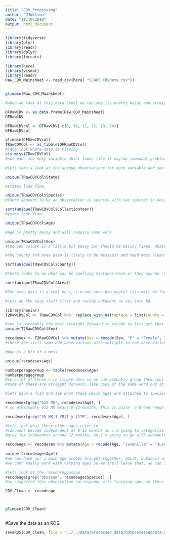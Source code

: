 ---
title: "CDV_Processing"
author: "JJWilson"
date: "11/10/2019"
output: html_document
---

```{r}
library(tidyverse)
library(plyr)
library(readr)
library(dplyr)
library(forcats)

```
```{r}
library(here)
library(visdat)
library(readr)
Raw_CDV_Mainsheet <- read_csv(here( "SCWDS_CDVdata.csv"))


glimpse(Raw_CDV_Mainsheet)

#when we look at this data sheet we can see its pretty messy and straight away there are some columns we can remove; case number, and columns 9-14

DFRawCDV <- as.data.frame(Raw_CDV_Mainsheet)
DFRawCDV

DFRawCDVcol <- DFRawCDV[-c(9, 10, 11, 12, 13, 14)]
DFRawCDVcol

glimpse(DFRawCDVcol)
TRawCDVCol <- as_tibble(DFRawCDVcol)
#lets look where data is missing
vis_miss(TRawCDVCol)
#not bad, the only variable whihc looks like it may be somewhat problematic is Area
```

```{r}
#lets take a look at the unique observations for each variable and see if any recoding needs doen

unique(TRawCDVCol$State)

#states look fine
```
```{r}
unique(TRawCDVCol$Species)
#there appears to be an observation in species with two species in one, we'll make a note and come back to this, it might be explained by other data
```
```{r}
sort(unique(TRawCDVCol$CollectionYear))
#years look fine

```
```{r}
unique(TRawCDVCol$Age)

#Age is pretty messy and will require some work 
```
```{r}
unique(TRawCDVCol$Sex)
#the sex column is a little bit messy but should be easuly fixed, observations like "M,F" or "Both, may be linked to the two species observation earlier
```
```{r}
#the county and area data is likely to be messiest and need most cleaning

sort(unique(TRawCDVCol$County))

#there looks to be what may be spelling mistakes here or they may be counties in different staes with different spelling, shall have to look deeper

```
```{r}
sort(unique(TRawCDVCol$Area))

#The area data is a real mess, i'm not sure how useful this will be for the analysis i want to do in any case so we will leave this alone for now and focus on cleaning the others
```
```{r}
#lets do the easy stuff first and recode unknowns na etc into NA

library(naniar)
T2RawCDVCol <- TRawCDVCol %>%  replace_with_na(replace = list(County = "Unknown", Area = c("Unknown", "", "Na"), Age = c("Unknown", "N/A", "UK", "NA"), Sex = c("Unknown", "UK", "NA", "N/A")))

```
```{r}
#sex is porobably the most straight forward to recode so lets get that out of the way
unique(T2RawCDVCol$Sex)
```
```{r}
recodesex <- T2RawCDVCol %>% mutate(Sex = recode(Sex, "F" = "Female", "M" = "Male"))
#there are still some odd observations with multiple in one observation, but we'll come back to those
```
```{r}
#Age is a bit of a mess

unique(recodesex$Age)
```

```{r}
numberperagegroup <- table(recodesex$Age)
numberperagegroup
#so a lot of these a re single obsv so we can probably group them inot the larger groups
#some of these are straight forward, like caps of the same word but it gets muddy with some like age 1yr, which could be an adult for some species and a sub adult for others
```
```{r}
#lets have a fish and see what these weird ages are attached to species wise

recodesex[grep("612 MO", recodesex$Age), ]
# so presumably 612 MO means 6-12 months, this is quite  a broad range for a small mammal, a Gray Fox reaches sexual maturity around 10 months but are not indepenedetn till around 12months, in this case i'm inclined towards calling this group as Juvenile
```
```{r}
recodesex[grep("45 WK|1 YR|1 yr|1YR", recodesex$Age), ]

#lets look what these other ages refer to
#raccoons become independent at 8-12 months so i'm going to categorise these 1 year olds as subadult, in the case of the >1 i think they are probably trying to imply that they are adult
#gray fox indepedent around 12 months, so i'm going to go with subadult for those too
```
```{r}

recodeage <- recodesex %>% mutate(Age = recode(Age, "Juvenille" = "Juvenile", "JUV" = "Juvenile", "JUVENILE" = "Juvenile", "<2 months" = "Juvenile", "612 MO" = "Juvenile", "3 YR" = "Adult", "2.5 YR" = "Adult", "ADULT" = "Adult", "1.5 YR" = "Adult",  ">1 yr" = "Adult", "Adul"= "Adult", "SUBADULT" = "Subadult", "Young Adult" = "Subadult", "SUB ADULT" = "Subadult", "SUBAD" = "Subadult", "1 YR" = "Subadult", "1YR" = "Subadult", "1 yr" = "Subadult", "45 WK" = "Subadult"))
                          
unique((recodeage$Age))
#we now have our 3 main age groups brought together, Adult, Subadult and juvenile. the only issue is a few observations with multiple animals.
#we cant really work with varying ages so we shall leave that, we can still use some of this data when mapping spatially for disease occurance but the muliple animals in single observations cant be used for others
```

```{r}
#lets look at the racoon/oppossum
recodeage[grep("Opossum", recodeage$Species), ]
#as suspected this observation corresponds with "varying ages so there isn't much we can do with this

```


```{r}

CDV_Clean <- recodeage



glimpse(CDV_Clean)



```



#Save the data as an RDS.



```{r}



saveRDS(CDV_Clean, file = "../../data/processed_data/CDVprocesseddata.rds")



```